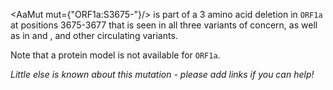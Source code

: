 
<AaMut mut={"ORF1a:S3675-"}/> is part of a 3 amino acid deletion in <code>ORF1a</code> at positions 3675-3677 that is seen in all three variants of concern, as well as in <VarOrLin name="21D (Eta)"/> and <VarOrLin name="21F (Iota)"/>, and other circulating variants.

Note that a protein model is not available for <code>ORF1a</code>.

_Little else is known about this mutation - please add links if you can help!_
